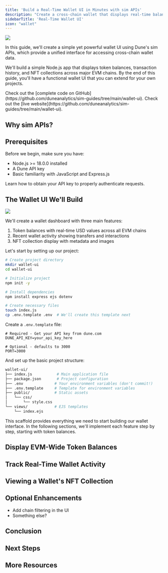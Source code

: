 ```yaml
---
title: 'Build a Real-Time Wallet UI in Minutes with sim APIs'
description: "Create a cross-chain wallet that displays real-time balances, transactions, and NFTs using Dune's sim APIs and Express.js"
sidebarTitle: 'Real-Time Wallet UI'
icon: "wallet"
---
```


<Frame caption="The final UI we'll build together in this guide">
    <img src="/images/wallet-ui.png" />
</Frame>

In this guide, we'll create a simple yet powerful wallet UI using Dune's sim APIs, which provide a unified interface for accessing cross-chain wallet data.

We'll build a simple Node.js app that displays token balances, transaction history, and NFT collections across major EVM chains.
By the end of this guide, you'll have a functional wallet UI that you can extend for your own projects.

<CardGroup cols={2}>
<Card horizontal icon="github" title="Want to skip ahead?" href="https://github.com/duneanalytics/sim-guides/tree/main/wallet-ui">
Check out the [complete code on GitHub](https://github.com/duneanalytics/sim-guides/tree/main/wallet-ui).
</Card>
<Card horizontal icon="globe" title="See the live version" href="https://github.com/duneanalytics/sim-guides/tree/main/wallet-ui">
Check out the [live website](https://github.com/duneanalytics/sim-guides/tree/main/wallet-ui).
</Card>
</CardGroup>

## Why sim APIs?

## Prerequisites

Before we begin, make sure you have:

- Node.js >= 18.0.0 installed
- A Dune API key
- Basic familiarity with JavaScript and Express.js

<Card horizontal icon="lock" title="Get your API Key" href="/#authentication">
Learn how to obtain your API key to properly authenticate requests.
</Card>

## The Wallet UI We'll Build

<Frame caption="The final UI we'll build together in this guide">
    <img src="/images/wallet-ui.png" />
</Frame>

We'll create a wallet dashboard with three main features:
1. Token balances with real-time USD values across all EVM chains
2. Recent wallet activity showing transfers and interactions
3. NFT collection display with metadata and images

Let's start by setting up our project:

```bash
# Create project directory
mkdir wallet-ui
cd wallet-ui

# Initialize project
npm init -y

# Install dependencies
npm install express ejs dotenv

# Create necessary files
touch index.js
cp .env.template .env  # We'll create this template next
```

Create a `.env.template` file:

```plaintext:.env.template
# Required - Get your API key from dune.com
DUNE_API_KEY=your_api_key_here

# Optional - defaults to 3000
PORT=3000
```

And set up the basic project structure:

```bash
wallet-ui/
├── index.js           # Main application file
├── package.json       # Project configuration
├── .env              # Your environment variables (don't commit!)
├── .env.template     # Template for environment variables
├── public/           # Static assets
│   └── css/
│       └── style.css
└── views/            # EJS templates
    └── index.ejs
```

This scaffold provides everything we need to start building our wallet interface. In the following sections, we'll implement each feature step by step, starting with token balances.

## Display EVM-Wide Token Balances

## Track Real-Time Wallet Activity

## Viewing a Wallet's NFT Collection

## Optional Enhancements

- Add chain filtering in the UI
- Something else?

## Conclusion

## Next Steps

## More Resources


